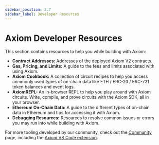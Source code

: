 ```yaml
---
sidebar_position: 3.7
sidebar_label: Developer Resources
---
```



# Axiom Developer Resources

This section contains resources to help you while building with Axiom:

- **Contract Addresses:** Addresses of the deployed Axiom V2 contracts.
- **Gas, Pricing, and Limits:** A guide to the fees and limits associated with using Axiom.
- **Axiom Cookbook:** A collection of circuit recipes to help you access commonly used types of on-chain data like ETH / ERC-20 / ERC-721 token balances and event logs.
- **AxiomREPL:** An in-browser REPL to help you play around with Axiom circuits. Write, compile, and prove circuits with the Axiom SDK, all in your browser.
- **Ethereum On-Chain Data:** A guide to the different types of on-chain data in Ethereum and tips for accessing it with Axiom.
- **Debugging Resources:** Resources to resolve common issues or errors you may run into while building with Axiom.

For more tooling developed by our community, check out the [Community](/community/plugins/vscode) page, including the [Axiom VS Code extension](/community/plugins/vscode).

<DocCardList />

